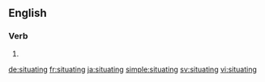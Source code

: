 
==English==

===Verb===
{{head|en|present participle}}

# {{present participle of|situate|lang=en}}

[[de:situating]]
[[fr:situating]]
[[ja:situating]]
[[simple:situating]]
[[sv:situating]]
[[vi:situating]]